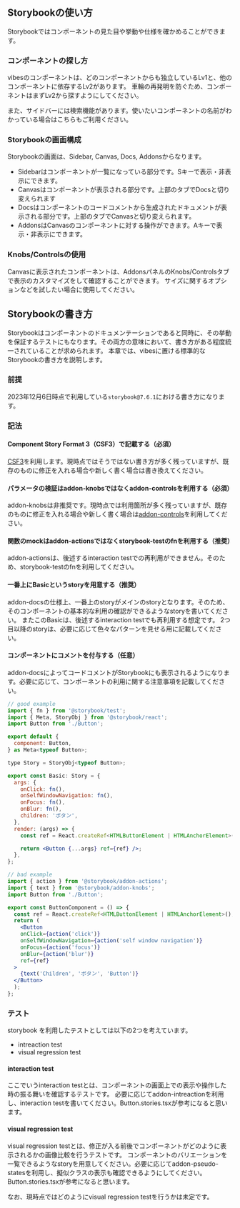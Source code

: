 
<Meta title='doc/Storybook' />

## Storybookの使い方

Storybookではコンポーネントの見た目や挙動や仕様を確かめることができます。

### コンポーネントの探し方

vibesのコンポーネントは、どのコンポーネントからも独立しているLv1と、他のコンポーネントに依存するLv2があります。
車輪の再発明を防ぐため、コンポーネントはまずLv2から探すようにしてください。

また、サイドバーには検索機能があります。使いたいコンポーネントの名前がわかっている場合はこちらもご利用ください。


### Storybookの画面構成

Storybookの画面は、Sidebar, Canvas, Docs, Addonsからなります。

- Sidebarはコンポーネントが一覧になっている部分です。Sキーで表示・非表示にできます。
- Canvasはコンポーネントが表示される部分です。上部のタブでDocsと切り変えられます
- Docsはコンポーネントのコードコメントから生成されたドキュメントが表示される部分です。上部のタブでCanvasと切り変えられます。
- AddonsはCanvasのコンポーネントに対する操作ができます。Aキーで表示・非表示にできます。

### Knobs/Controlsの使用

Canvasに表示されたコンポーネントは、AddonsパネルのKnobs/Controlsタブで表示のカスタマイズをして確認することができます。
サイズに関するオプションなどを試したい場合に使用してください。


## Storybookの書き方

Storybookはコンポーネントのドキュメンテーションであると同時に、その挙動を保証するテストにもなります。その両方の意味において、書き方がある程度統一されていることが求められます。
本章では、vibesに置ける標準的なStorybookの書き方を説明します。

### 前提
2023年12月6日時点で利用している`storybook@7.6.1`における書き方になります。

### 記法
#### Component Story Format 3（CSF3）で記載する（必須）
[CSF3](https://storybook.js.org/blog/component-story-format-3-0)を利用します。現時点ではそうではない書き方が多く残っていますが、既存のものに修正を入れる場合や新しく書く場合は書き換えてください。

#### パラメータの検証はaddon-knobsではなくaddon-controlsを利用する（必須）
addon-knobsは非推奨です。現時点では利用箇所が多く残っていますが、既存のものに修正を入れる場合や新しく書く場合は[addon-controls](https://storybook.js.org/docs/essentials/controls)を利用してください。

#### 関数のmockはaddon-actionsではなくstorybook-testのfnを利用する（推奨）
addon-actionsは、後述するinteraction testでの再利用ができません。そのため、storybook-testのfnを利用してください。

#### 一番上にBasicというstoryを用意する（推奨）
addon-docsの仕様上、一番上のstoryがメインのstoryとなります。そのため、そのコンポーネントの基本的な利用の確認ができるようなstoryを書いてください。
またこのBasicは、後述するinteraction testでも再利用する想定です。
2つ目以降のstoryは、必要に応じて色々なパターンを見せる用に記載してください。

#### コンポーネントにコメントを付与する（任意）
addon-docsによってコードコメントがStorybookにも表示されるようになります。必要に応じて、コンポーネントの利用に関する注意事項を記載してください。

```jsx
// good example
import { fn } from '@storybook/test';
import { Meta, StoryObj } from '@storybook/react';
import Button from './Button';

export default {
  component: Button,
} as Meta<typeof Button>;

type Story = StoryObj<typeof Button>;

export const Basic: Story = {
  args: {
    onClick: fn(),
    onSelfWindowNavigation: fn(),
    onFocus: fn(),
    onBlur: fn(),
    children: 'ボタン',
  },
  render: (args) => {
    const ref = React.createRef<HTMLButtonElement | HTMLAnchorElement>();

    return <Button {...args} ref={ref} />;
  },
};

// bad example
import { action } from '@storybook/addon-actions';
import { text } from '@storybook/addon-knobs';
import Button from './Button';

export const ButtonComponent = () => {
  const ref = React.createRef<HTMLButtonElement | HTMLAnchorElement>();
  return (
    <Button
    onClick={action('click')}
    onSelfWindowNavigation={action('self window navigation')}
    onFocus={action('focus')}
    onBlur={action('blur')}
    ref={ref}
  >
    {text('Children', 'ボタン', 'Button')}
  </Button>
  );
};
```

### テスト
storybook を利用したテストとしては以下の2つを考えています。
- intreaction test
- visual regression test

#### interaction test
ここでいうinteraction testとは、コンポーネントの画面上での表示や操作した時の振る舞いを確認するテストです。
必要に応じてaddon-intreactionを利用し、interaction testを書いてください。Button.stories.tsxが参考になると思います。

#### visual regression test
visual regression testとは、修正が入る前後でコンポーネントがどのように表示されるかの画像比較を行うテストです。
コンポーネントのバリエーションを一覧できるようなstoryを用意してください。必要に応じてaddon-pseudo-statesを利用し、擬似クラスの表示も確認できるようにしてください。Button.stories.tsxが参考になると思います。

なお、現時点ではどのようにvisual regression testを行うかは未定です。
